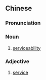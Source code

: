 {{also|服务性}}
==Chinese==
{{zh-forms|s=服务性|type=21}}

===Pronunciation===
{{zh-pron
|m=fúwùxìng
|cat=n,a
}}

===Noun===
{{zh-noun}}

# [[serviceability]]

===Adjective===
{{zh-adj}}

# {{lb|zh|attributive}} [[service]]